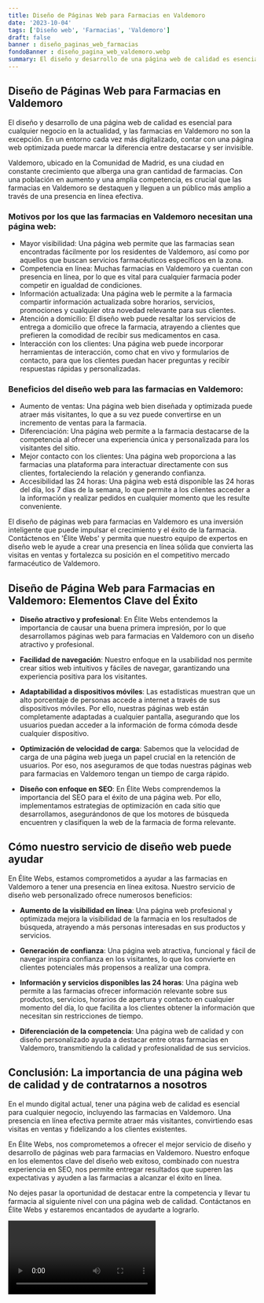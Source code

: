 ```yaml
---
title: Diseño de Páginas Web para Farmacias en Valdemoro
date: '2023-10-04'
tags: ['Diseño web', 'Farmacias', 'Valdemoro']
draft: false
banner : diseño_paginas_web_farmacias
fondoBanner : diseño_pagina_web_valdemoro.webp
summary: El diseño y desarrollo de una página web de calidad es esencial para cualquier negocio en la actualidad, y las farmacias en Valdemoro no son la excepción. En un entorno cada vez más digitalizado, contar con una página web optimizada puede marcar la diferencia entre destacarse y ser invisible.
---
```


## Diseño de Páginas Web para Farmacias en Valdemoro

El diseño y desarrollo de una página web de calidad es esencial para cualquier negocio en la actualidad, y las farmacias en Valdemoro no son la excepción. En un entorno cada vez más digitalizado, contar con una página web optimizada puede marcar la diferencia entre destacarse y ser invisible.

Valdemoro, ubicado en la Comunidad de Madrid, es una ciudad en constante crecimiento que alberga una gran cantidad de farmacias. Con una población en aumento y una amplia competencia, es crucial que las farmacias en Valdemoro se destaquen y lleguen a un público más amplio a través de una presencia en línea efectiva.

### Motivos por los que las farmacias en Valdemoro necesitan una página web:

- Mayor visibilidad: Una página web permite que las farmacias sean encontradas fácilmente por los residentes de Valdemoro, así como por aquellos que buscan servicios farmacéuticos específicos en la zona.
- Competencia en línea: Muchas farmacias en Valdemoro ya cuentan con presencia en línea, por lo que es vital para cualquier farmacia poder competir en igualdad de condiciones.
- Información actualizada: Una página web le permite a la farmacia compartir información actualizada sobre horarios, servicios, promociones y cualquier otra novedad relevante para sus clientes.
- Atención a domicilio: El diseño web puede resaltar los servicios de entrega a domicilio que ofrece la farmacia, atrayendo a clientes que prefieren la comodidad de recibir sus medicamentos en casa.
- Interacción con los clientes: Una página web puede incorporar herramientas de interacción, como chat en vivo y formularios de contacto, para que los clientes puedan hacer preguntas y recibir respuestas rápidas y personalizadas.

### Beneficios del diseño web para las farmacias en Valdemoro:

- Aumento de ventas: Una página web bien diseñada y optimizada puede atraer más visitantes, lo que a su vez puede convertirse en un incremento de ventas para la farmacia.
- Diferenciación: Una página web permite a la farmacia destacarse de la competencia al ofrecer una experiencia única y personalizada para los visitantes del sitio.
- Mejor contacto con los clientes: Una página web proporciona a las farmacias una plataforma para interactuar directamente con sus clientes, fortaleciendo la relación y generando confianza.
- Accesibilidad las 24 horas: Una página web está disponible las 24 horas del día, los 7 días de la semana, lo que permite a los clientes acceder a la información y realizar pedidos en cualquier momento que les resulte conveniente.

El diseño de páginas web para farmacias en Valdemoro es una inversión inteligente que puede impulsar el crecimiento y el éxito de la farmacia. Contáctenos en 'Élite Webs' y permita que nuestro equipo de expertos en diseño web le ayude a crear una presencia en línea sólida que convierta las visitas en ventas y fortalezca su posición en el competitivo mercado farmacéutico de Valdemoro.

<GifSeo />

<Cta />

## Diseño de Página Web para Farmacias en Valdemoro: Elementos Clave del Éxito

- **Diseño atractivo y profesional**: En Élite Webs entendemos la importancia de causar una buena primera impresión, por lo que desarrollamos páginas web para farmacias en Valdemoro con un diseño atractivo y profesional.

- **Facilidad de navegación**: Nuestro enfoque en la usabilidad nos permite crear sitios web intuitivos y fáciles de navegar, garantizando una experiencia positiva para los visitantes.

- **Adaptabilidad a dispositivos móviles**: Las estadísticas muestran que un alto porcentaje de personas accede a internet a través de sus dispositivos móviles. Por ello, nuestras páginas web están completamente adaptadas a cualquier pantalla, asegurando que los usuarios puedan acceder a la información de forma cómoda desde cualquier dispositivo.

- **Optimización de velocidad de carga**: Sabemos que la velocidad de carga de una página web juega un papel crucial en la retención de usuarios. Por eso, nos aseguramos de que todas nuestras páginas web para farmacias en Valdemoro tengan un tiempo de carga rápido.

- **Diseño con enfoque en SEO**: En Élite Webs comprendemos la importancia del SEO para el éxito de una página web. Por ello, implementamos estrategias de optimización en cada sitio que desarrollamos, asegurándonos de que los motores de búsqueda encuentren y clasifiquen la web de la farmacia de forma relevante.

## Cómo nuestro servicio de diseño web puede ayudar

En Élite Webs, estamos comprometidos a ayudar a las farmacias en Valdemoro a tener una presencia en línea exitosa. Nuestro servicio de diseño web personalizado ofrece numerosos beneficios:

- **Aumento de la visibilidad en línea**: Una página web profesional y optimizada mejora la visibilidad de la farmacia en los resultados de búsqueda, atrayendo a más personas interesadas en sus productos y servicios.

- **Generación de confianza**: Una página web atractiva, funcional y fácil de navegar inspira confianza en los visitantes, lo que los convierte en clientes potenciales más propensos a realizar una compra.

- **Información y servicios disponibles las 24 horas**: Una página web permite a las farmacias ofrecer información relevante sobre sus productos, servicios, horarios de apertura y contacto en cualquier momento del día, lo que facilita a los clientes obtener la información que necesitan sin restricciones de tiempo.

- **Diferenciación de la competencia**: Una página web de calidad y con diseño personalizado ayuda a destacar entre otras farmacias en Valdemoro, transmitiendo la calidad y profesionalidad de sus servicios.

## Conclusión: La importancia de una página web de calidad y de contratarnos a nosotros

En el mundo digital actual, tener una página web de calidad es esencial para cualquier negocio, incluyendo las farmacias en Valdemoro. Una presencia en línea efectiva permite atraer más visitantes, convirtiendo esas visitas en ventas y fidelizando a los clientes existentes.

En Élite Webs, nos comprometemos a ofrecer el mejor servicio de diseño y desarrollo de páginas web para farmacias en Valdemoro. Nuestro enfoque en los elementos clave del diseño web exitoso, combinado con nuestra experiencia en SEO, nos permite entregar resultados que superen las expectativas y ayuden a las farmacias a alcanzar el éxito en línea.

No dejes pasar la oportunidad de destacar entre la competencia y llevar tu farmacia al siguiente nivel con una página web de calidad. Contáctanos en Élite Webs y estaremos encantados de ayudarte a lograrlo.

<Video />

<CtaBot job='Farmacias' city='Valdemoro'/>

<Gmaps query='Valdemoro+españa+maps' />